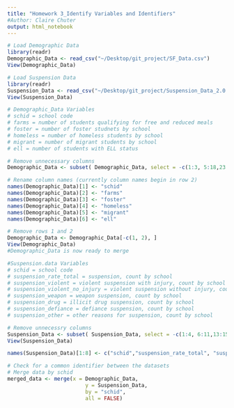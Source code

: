 ```yaml
---
title: "Homework 3_Identify Variables and Identifiers"
#Author: Claire Chuter
output: html_notebook
---
```

```r
# Load Demographic Data
library(readr)
Demographic_Data <- read_csv("~/Desktop/git_project/SF_Data.csv")
View(Demographic_Data)

# Load Suspension Data
library(readr)
Suspension_Data <- read_csv("~/Desktop/git_project/Suspension_Data_2.0.csv")
View(Suspension_Data)
```


```r
# Demographic_Data Variables
# schid = school code
# farms = number of students qualifying for free and reduced meals
# foster = number of foster studnets by school
# homeless = number of homeless students by school
# migrant = number of migrant students by school
# ell = number of students with ELL status 
```

```r
# Remove unnecessary columns
Demographic_Data <- subset( Demographic_Data, select = -c(1:3, 5:18,23:24, 26:27))

# Rename column names (currently column names begin in row 2)
names(Demographic_Data)[1] <- "schid"
names(Demographic_Data)[2] <- "farms"
names(Demographic_Data)[3] <- "foster"
names(Demographic_Data)[4] <- "homeless"
names(Demographic_Data)[5] <- "migrant"
names(Demographic_Data)[6] <- "ell"
```

```r
# Remove rows 1 and 2
Demographic_Data <- Demographic_Data[-c(1, 2), ]
View(Demographic_Data)
#Demographic_Data is now ready to merge
```

```r
#Suspension.data Variables
# schid = school code
# suspension_rate_total = suspension, count by school
# suspension_violent = violent suspension with injury, count by school
# suspension_violent_no_injury = violent suspension without injury, count by school
# suspension_weapon = weapon suspension, count by school
# suspension_drug = illicit drug suspension, count by school
# suspension_defiance = defiance suspension, count by school
# suspension_other = other reasons for suspension, count by school

```


```r
# Remove unnecessry columns
Suspension_Data <- subset( Suspension_Data, select = -c(1:4, 6:11,13:15))
View(Suspension_Data)

```


```r
names(Suspension_Data)[1:8] <- c("schid","suspension_rate_total", "suspension_violent", "suspension_violent_no_injury", "suspension_weapon", "suspension_drug", "suspension_defiance","suspension_other")
```

```r
# Check for a common identifier between the datasets
# Merge data by schid
merged_data <- merge(x = Demographic_Data,
                         y = Suspension_Data,
                         by = "schid",
                         all = FALSE)
```

